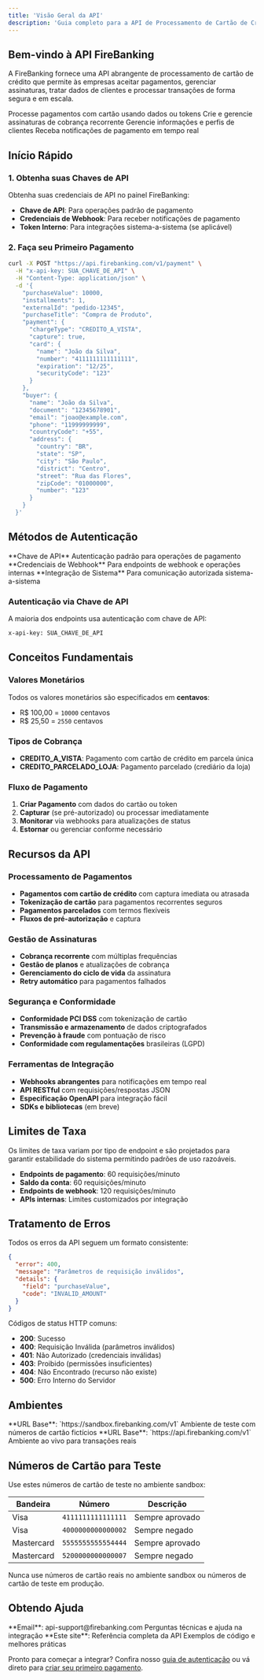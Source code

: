 ```yaml
---
title: 'Visão Geral da API'
description: 'Guia completo para a API de Processamento de Cartão de Crédito FireBanking'
---
```


## Bem-vindo à API FireBanking

A FireBanking fornece uma API abrangente de processamento de cartão de crédito que permite às empresas aceitar pagamentos, gerenciar assinaturas, tratar dados de clientes e processar transações de forma segura e em escala.

<CardGroup cols={2}>
  <Card title="Pagamentos" icon="credit-card" href="/api-reference/payment/create">
    Processe pagamentos com cartão usando dados ou tokens
  </Card>
  <Card title="Assinaturas" icon="repeat" href="/api-reference/subscription/create">
    Crie e gerencie assinaturas de cobrança recorrente
  </Card>
  <Card title="Compradores" icon="users" href="/api-reference/buyer/create">
    Gerencie informações e perfis de clientes
  </Card>
  <Card title="Webhooks" icon="webhook" href="/api-reference/webhooks/barte">
    Receba notificações de pagamento em tempo real
  </Card>
</CardGroup>

## Início Rápido

### 1. Obtenha suas Chaves de API

Obtenha suas credenciais de API no painel FireBanking:
- **Chave de API**: Para operações padrão de pagamento
- **Credenciais de Webhook**: Para receber notificações de pagamento
- **Token Interno**: Para integrações sistema-a-sistema (se aplicável)

### 2. Faça seu Primeiro Pagamento

```bash Primeira Requisição de Pagamento
curl -X POST "https://api.firebanking.com/v1/payment" \
  -H "x-api-key: SUA_CHAVE_DE_API" \
  -H "Content-Type: application/json" \
  -d '{
    "purchaseValue": 10000,
    "installments": 1,
    "externalId": "pedido-12345",
    "purchaseTitle": "Compra de Produto",
    "payment": {
      "chargeType": "CREDITO_A_VISTA",
      "capture": true,
      "card": {
        "name": "João da Silva",
        "number": "4111111111111111",
        "expiration": "12/25",
        "securityCode": "123"
      }
    },
    "buyer": {
      "name": "João da Silva",
      "document": "12345678901",
      "email": "joao@example.com",
      "phone": "11999999999",
      "countryCode": "+55",
      "address": {
        "country": "BR",
        "state": "SP",
        "city": "São Paulo",
        "district": "Centro", 
        "street": "Rua das Flores",
        "zipCode": "01000000",
        "number": "123"
      }
    }
  }'
```

## Métodos de Autenticação

<CardGroup cols={3}>
  <Card title="Token Bearer" icon="key">
    **Chave de API**  
    Autenticação padrão para operações de pagamento
  </Card>
  <Card title="Auth Básica" icon="shield">
    **Credenciais de Webhook**  
    Para endpoints de webhook e operações internas
  </Card>
  <Card title="Token Interno" icon="gear">
    **Integração de Sistema**  
    Para comunicação autorizada sistema-a-sistema
  </Card>
</CardGroup>

### Autenticação via Chave de API
A maioria dos endpoints usa autenticação com chave de API:

```bash
x-api-key: SUA_CHAVE_DE_API
```


## Conceitos Fundamentais

### Valores Monetários
Todos os valores monetários são especificados em **centavos**:
- R$ 100,00 = `10000` centavos
- R$ 25,50 = `2550` centavos

### Tipos de Cobrança
- **CREDITO_A_VISTA**: Pagamento com cartão de crédito em parcela única
- **CREDITO_PARCELADO_LOJA**: Pagamento parcelado (crediário da loja)

### Fluxo de Pagamento
1. **Criar Pagamento** com dados do cartão ou token
2. **Capturar** (se pré-autorizado) ou processar imediatamente  
3. **Monitorar** via webhooks para atualizações de status
4. **Estornar** ou gerenciar conforme necessário

## Recursos da API

### Processamento de Pagamentos
- **Pagamentos com cartão de crédito** com captura imediata ou atrasada
- **Tokenização de cartão** para pagamentos recorrentes seguros
- **Pagamentos parcelados** com termos flexíveis
- **Fluxos de pré-autorização** e captura

### Gestão de Assinaturas
- **Cobrança recorrente** com múltiplas frequências
- **Gestão de planos** e atualizações de cobrança
- **Gerenciamento do ciclo de vida** da assinatura
- **Retry automático** para pagamentos falhados

### Segurança e Conformidade
- **Conformidade PCI DSS** com tokenização de cartão
- **Transmissão e armazenamento** de dados criptografados
- **Prevenção à fraude** com pontuação de risco
- **Conformidade com regulamentações** brasileiras (LGPD)

### Ferramentas de Integração
- **Webhooks abrangentes** para notificações em tempo real
- **API RESTful** com requisições/respostas JSON
- **Especificação OpenAPI** para integração fácil
- **SDKs e bibliotecas** (em breve)

## Limites de Taxa

<Info>
  Os limites de taxa variam por tipo de endpoint e são projetados para garantir estabilidade do sistema permitindo padrões de uso razoáveis.
</Info>

- **Endpoints de pagamento**: 60 requisições/minuto
- **Saldo da conta**: 60 requisições/minuto  
- **Endpoints de webhook**: 120 requisições/minuto
- **APIs internas**: Limites customizados por integração

## Tratamento de Erros

Todos os erros da API seguem um formato consistente:

```json Resposta de Erro
{
  "error": 400,
  "message": "Parâmetros de requisição inválidos",
  "details": {
    "field": "purchaseValue",
    "code": "INVALID_AMOUNT"
  }
}
```

Códigos de status HTTP comuns:
- **200**: Sucesso
- **400**: Requisição Inválida (parâmetros inválidos)
- **401**: Não Autorizado (credenciais inválidas)
- **403**: Proibido (permissões insuficientes)
- **404**: Não Encontrado (recurso não existe)
- **500**: Erro Interno do Servidor

## Ambientes

<CardGroup cols={2}>
  <Card title="Sandbox" icon="flask">
    **URL Base**: `https://sandbox.firebanking.com/v1`  
    Ambiente de teste com números de cartão fictícios
  </Card>
  <Card title="Produção" icon="globe">
    **URL Base**: `https://api.firebanking.com/v1`  
    Ambiente ao vivo para transações reais
  </Card>
</CardGroup>

## Números de Cartão para Teste

Use estes números de cartão de teste no ambiente sandbox:

| Bandeira | Número | Descrição |
|----------|--------|-----------|
| Visa | `4111111111111111` | Sempre aprovado |
| Visa | `4000000000000002` | Sempre negado |
| Mastercard | `5555555555554444` | Sempre aprovado |
| Mastercard | `5200000000000007` | Sempre negado |

<Warning>
  Nunca use números de cartão reais no ambiente sandbox ou números de cartão de teste em produção.
</Warning>

## Obtendo Ajuda

<CardGroup cols={2}>
  <Card title="Suporte da API" icon="envelope">
    **Email**: api-support@firebanking.com  
    Perguntas técnicas e ajuda na integração
  </Card>
  <Card title="Documentação" icon="book">
    **Este site**: Referência completa da API  
    Exemplos de código e melhores práticas
  </Card>
</CardGroup>

Pronto para começar a integrar? Confira nosso [guia de autenticação](/authentication) ou vá direto para [criar seu primeiro pagamento](/api-reference/payment/create).